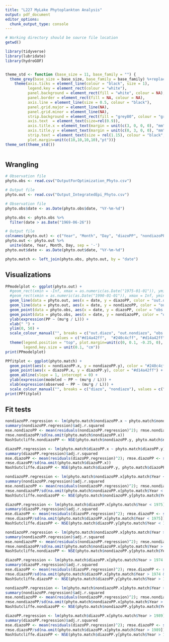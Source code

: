 ```yaml
---
title: "L227 MyLake Phytoplankton Analysis"
output: pdf_document
editor_options: 
  chunk_output_type: console
---
```


```r
# Working directory should be source file location
getwd()

library(tidyverse)
library(lubridate)
library(hydroGOF)


theme_std <- function (base_size = 11, base_family = "") {
  theme_grey(base_size = base_size, base_family = base_family) %+replace% 
    theme(axis.ticks = element_line(colour = "black", size = 1), 
          legend.key = element_rect(colour = "white"), 
          panel.background = element_rect(fill = "white", colour = NA), 
          panel.border = element_rect(fill = NA, colour = NA),
          axis.line = element_line(size = 0.5, colour = "black"),
          panel.grid.major = element_line(NA), 
          panel.grid.minor = element_line(NA), 
          strip.background = element_rect(fill = "grey80", colour = "grey50", size = 0.2),
          axis.text  = element_text(size=rel(0.9)),
          axis.title.x = element_text(margin = unit(c(3, 0, 0, 0), "mm"),size=rel(1)),
          axis.title.y = element_text(margin = unit(c(0, 3, 0, 0), "mm"),size=rel(1), angle = 90),
          strip.text = element_text(size = rel(1.15), colour = "black", face = "bold"),
          plot.margin=unit(c(10,10,10,10),"pt"))}
theme_set(theme_std())



```

## Wrangling
```r

# Observation file
phyto.obs <- read.csv("OutputForOptimization_Phyto.csv")

# Output file
phyto.out <- read.csv("Output_IntegratedEpi_Phyto.csv")

# Observation file
phyto.obs$date <- as.Date(phyto.obs$date, "%Y-%m-%d")

phyto.obs <- phyto.obs %>%
  filter(date > as.Date("1969-06-26"))

# Output file
colnames(phyto.out) <- c("Year", "Month", "Day", "diazoPP", "nondiazoPP")
phyto.out <- phyto.out %>%
  unite(date, Year, Month, Day, sep = '-')
phyto.out$date <- as.Date(phyto.out$date, "%Y-%m-%d")

phyto.match <- left_join(phyto.obs, phyto.out, by = "date")

```

## Visualizations
```r
PPmodelplot <- ggplot(phyto.out) +
  #geom_rect(xmin = -Inf, xmax = as.numeric(as.Date("1975-01-01")), ymin = -Inf, ymax = Inf, fill = "gray90") +
  #geom_rect(xmin = as.numeric(as.Date("1990-01-01")), xmax = Inf, ymin = -Inf, ymax = Inf, fill = "gray90") +
  geom_line(data = phyto.out, aes(x = date, y = diazoPP, color = "out.diazo"), size = 0.5) +
  geom_line(data = phyto.out, aes(x = date, y = nondiazoPP, color = "out.nondiazo"), size = 0.5) +
  geom_point(data = phyto.obs, aes(x = date, y = diazoPP, color = "obs.diazo"), pch = 19, size = 0.75) +
  geom_point(data = phyto.obs, aes(x = date, y = nondiazoPP, color = "obs.nondiazo"), pch = 19, size = 0.75) +
  ylab(expression(PP ~ (mu*g / L))) +
  xlab(" ") +
  ylim(0, 50) +
  scale_colour_manual("", breaks = c("out.diazo", "out.nondiazo", "obs.diazo", "obs.nondiazo"), 
                      values = c("#d14a42ff",  "#240c4cff", "#d14a42ff",  "#240c4cff")) +
  theme(legend.position = "top", plot.margin=unit(c(0, 0.1, -0.25, 0), "cm"), 
        legend.key.size = unit(0.1, "cm")) 
print(PPmodelplot)

PPfitplot <- ggplot(phyto.match) +
  geom_point(aes(x = nondiazoPP.x, y = nondiazoPP.y), color = "#240c4cff") +
  geom_point(aes(x = diazoPP.x, y = diazoPP.y), color = "#d14a42ff") +
  geom_abline(slope = 1, intercept = 0) +
  ylab(expression(modeled ~ PP ~ (mu*g / L))) +
  xlab(expression(observed ~ PP ~ (mu*g / L))) +
  scale_colour_manual("", breaks = c("diazo", "nondiazo"), values = c("#d14a42ff",  "#240c4cff")) 
print(PPfitplot)

```

## Fit tests
```r
nondiazoPP.regression <- lm(phyto.match$nondiazoPP.x ~ phyto.match$nondiazoPP.y)
summary(nondiazoPP.regression)$adj.r.squared
mse.nondiazoPP <- mean(residuals(nondiazoPP.regression)^2); rmse.nondiazoPP <- sqrt(mse.nondiazoPP); rmse.nondiazoPP
rmse.nondiazoPP/sd(na.omit(phyto.match$nondiazoPP.x))
NashSutcliffe.nondiazoPP <- NSE(phyto.match$nondiazoPP.y, phyto.match$nondiazoPP.x); NashSutcliffe.nondiazoPP

diazoPP.regression <- lm(phyto.match$diazoPP.x ~ phyto.match$diazoPP.y)
summary(diazoPP.regression)$adj.r.squared
mse.diazoPP <- mean(residuals(diazoPP.regression)^2); rmse.diazoPP <- sqrt(mse.diazoPP); rmse.diazoPP
rmse.diazoPP/sd(na.omit(phyto.match$diazoPP.x))
NashSutcliffe.diazoPP <- NSE(phyto.match$diazoPP.y, phyto.match$diazoPP.x); NashSutcliffe.diazoPP

nondiazoPP.regression <- lm(phyto.match$nondiazoPP.x[phyto.match$Year < 1975] ~ phyto.match$nondiazoPP.y[phyto.match$Year < 1975])
summary(nondiazoPP.regression)$adj.r.squared
mse.nondiazoPP <- mean(residuals(nondiazoPP.regression)^2); rmse.nondiazoPP <- sqrt(mse.nondiazoPP); rmse.nondiazoPP
rmse.nondiazoPP/sd(na.omit(phyto.match$nondiazoPP.x[phyto.match$Year < 1975]))
NashSutcliffe.nondiazoPP <- NSE(phyto.match$nondiazoPP.y[phyto.match$Year < 1975], phyto.match$nondiazoPP.x[phyto.match$Year < 1975]); NashSutcliffe.nondiazoPP

diazoPP.regression <- lm(phyto.match$diazoPP.x[phyto.match$Year < 1975] ~ phyto.match$diazoPP.y[phyto.match$Year < 1975])
summary(diazoPP.regression)$adj.r.squared
mse.diazoPP <- mean(residuals(diazoPP.regression)^2); rmse.diazoPP <- sqrt(mse.diazoPP); rmse.diazoPP
rmse.diazoPP/sd(na.omit(phyto.match$diazoPP.x[phyto.match$Year < 1975]))
NashSutcliffe.diazoPP <- NSE(phyto.match$diazoPP.y[phyto.match$Year < 1975], phyto.match$diazoPP.x[phyto.match$Year < 1975]); NashSutcliffe.diazoPP

nondiazoPP.regression <- lm(phyto.match$nondiazoPP.x[phyto.match$Year > 1974 & phyto.match$Year < 1990] ~ phyto.match$nondiazoPP.y[phyto.match$Year > 1974 & phyto.match$Year < 1990])
summary(nondiazoPP.regression)$adj.r.squared
mse.nondiazoPP <- mean(residuals(nondiazoPP.regression)^2); rmse.nondiazoPP <- sqrt(mse.nondiazoPP); rmse.nondiazoPP
rmse.nondiazoPP/sd(na.omit(phyto.match$nondiazoPP.x[phyto.match$Year > 1974 & phyto.match$Year < 1990]))
NashSutcliffe.nondiazoPP <- NSE(phyto.match$nondiazoPP.y[phyto.match$Year > 1974 & phyto.match$Year < 1990], phyto.match$nondiazoPP.x[phyto.match$Year > 1974 & phyto.match$Year < 1990]); NashSutcliffe.nondiazoPP

diazoPP.regression <- lm(phyto.match$diazoPP.x[phyto.match$Year > 1974 & phyto.match$Year < 1990] ~ phyto.match$diazoPP.y[phyto.match$Year > 1974 & phyto.match$Year < 1990])
summary(diazoPP.regression)$adj.r.squared
mse.diazoPP <- mean(residuals(diazoPP.regression)^2); rmse.diazoPP <- sqrt(mse.diazoPP); rmse.diazoPP
rmse.diazoPP/sd(na.omit(phyto.match$diazoPP.x[phyto.match$Year > 1974 & phyto.match$Year < 1990]))
NashSutcliffe.diazoPP <- NSE(phyto.match$diazoPP.y[phyto.match$Year > 1974 & phyto.match$Year < 1990], phyto.match$diazoPP.x[phyto.match$Year > 1974 & phyto.match$Year < 1990]); NashSutcliffe.diazoPP

nondiazoPP.regression <- lm(phyto.match$nondiazoPP.x[phyto.match$Year > 1989] ~ phyto.match$nondiazoPP.y[phyto.match$Year > 1989])
summary(nondiazoPP.regression)$adj.r.squared
mse.nondiazoPP <- mean(residuals(nondiazoPP.regression)^2); rmse.nondiazoPP <- sqrt(mse.nondiazoPP); rmse.nondiazoPP
rmse.nondiazoPP/sd(na.omit(phyto.match$nondiazoPP.x[phyto.match$Year > 1989]))
NashSutcliffe.nondiazoPP <- NSE(phyto.match$nondiazoPP.y[phyto.match$Year > 1989], phyto.match$nondiazoPP.x[phyto.match$Year > 1989]); NashSutcliffe.nondiazoPP

diazoPP.regression <- lm(phyto.match$diazoPP.x[phyto.match$Year > 1989] ~ phyto.match$diazoPP.y[phyto.match$Year > 1989])
summary(diazoPP.regression)$adj.r.squared
mse.diazoPP <- mean(residuals(diazoPP.regression)^2); rmse.diazoPP <- sqrt(mse.diazoPP); rmse.diazoPP
rmse.diazoPP/sd(na.omit(phyto.match$diazoPP.x[phyto.match$Year > 1989]))
NashSutcliffe.diazoPP <- NSE(phyto.match$diazoPP.y[phyto.match$Year > 1989], phyto.match$diazoPP.x[phyto.match$Year > 1989]); NashSutcliffe.diazoPP

```

